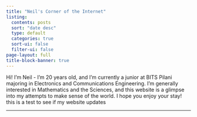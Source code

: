 ```yaml
---
title: "Neil's Corner of the Internet"
listing:
  contents: posts
  sort: "date desc"
  type: default
  categories: true
  sort-ui: false
  filter-ui: false
page-layout: full
title-block-banner: true
---
```


<div>

Hi! I'm Neil - I'm 20 years old, and I'm currently a junior at BITS Pilani majoring in Electronics and Communications Engineering. I'm generally interested in Mathematics and the Sciences, and this website is a glimpse into my attempts to make sense of the world. I hope you enjoy your stay! this is a test to see if my website updates

</div>

------------------------------------------------------------------------

